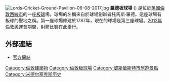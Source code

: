 [[Image:Lords-Cricket-Ground-Pavilion-06-08-2017.jpg|thumb]]
'''羅德板球場''' ({{lang-en|Lord's Cricket Ground}}) 是位於[[英國|英國]][[倫敦|倫敦]][[西敏市|西敏市]]的一座[[板球|板球]]場。球場的名稱來自於球場創辦者托馬斯·羅德。這座球場有板球的聖地之稱。第一座球場修建於1787年，現在的球場是第三座球場。[[2012年倫敦奧運會|2012年倫敦奧運會]]期間，射箭比賽在此舉行。

== 外部連結 ==
{{Commonscat|Lord's Cricket Ground}}
* [http://www.lords.org/ 官方網站] {{Wayback|url=http://www.lords.org/ |date=20120422023222 }} {{en icon}}
{{伦敦地标}}

{{DEFAULTSORT:Lord's Cricket}}
[[Category:倫敦建築物|Category:倫敦建築物]]
[[Category:倫敦板球場|Category:倫敦板球場]]
[[Category:威斯敏斯特市旅遊景點|Category:威斯敏斯特市旅遊景點]]
[[Category:米德尔塞克斯历史|Category:米德尔塞克斯历史]]